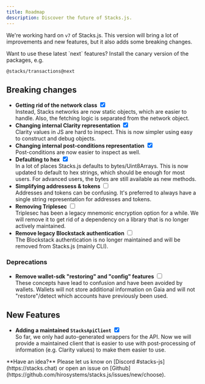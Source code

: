 ```yaml
---
title: Roadmap
description: Discover the future of Stacks.js.
---
```


We're working hard on `v7` of Stacks.js. This version will bring a lot of improvements and new features, but it also adds some breaking changes.

<Callout type="Info">
Want to use these latest `next` features? Install the canary version of the packages, e.g.

```package-install
@stacks/transactions@next
```
</Callout>

## Breaking changes

- **Getting rid of the network class** <input type="checkbox" checked /><br/> Instead, Stacks networks are now static objects, which are easier to handle. Also, the fetching logic is separated from the network object.
- **Changing internal Clarity representation** <input type="checkbox" checked /><br/> Clarity values in JS are hard to inspect. This is now simpler using easy to construct and debug objects.
- **Changing internal post-conditions representation** <input type="checkbox" checked /><br/> Post-conditions are now easier to inspect as well.
- **Defaulting to hex** <input type="checkbox" checked /><br/> In a lot of places Stacks.js defaults to bytes/Uint8Arrays. This is now updated to default to hex strings, which should be enough for most users. For advanced users, the bytes are still available as new methods.
- **Simplifying addressess & tokens** <input type="checkbox" /><br/> Addresses and tokens can be confusing. It's preferred to always have a single string representation for addresses and tokens.
- **Removing Triplesec** <input type="checkbox" /><br/> Triplesec has been a legacy mnemonic encryption option for a while. We will remove it to get rid of a dependency on a library that is no longer actively maintained.
- **Remove legacy Blockstack authentication** <input type="checkbox" /><br/> The Blockstack authentication is no longer maintained and will be removed from Stacks.js (mainly CLI).

### **Deprecations**

- **Remove wallet-sdk "restoring" and "config" features** <input type="checkbox" /><br/> These concepts have lead to confusion and have been avoided by wallets. Wallets will not store additional information on Gaia and will not "restore"/detect which accounts have previously been used.

## New Features

- **Adding a maintained `StacksApiClient`** <input type="checkbox" checked /><br/> So far, we only had auto-generated wrappers for the API. Now we will provide a maintained client that is easier to use with post-processing of information (e.g. Clarity values) to make them easier to use.

<Callout>
**Have an idea?** Please let us know on [Discord #stacks-js](https://stacks.chat) or open an issue on [Github](https://github.com/hirosystems/stacks.js/issues/new/choose).
</Callout>
